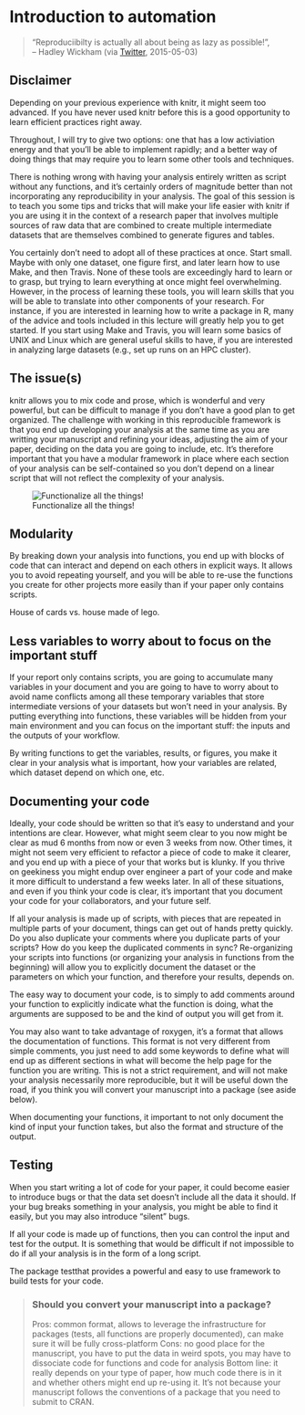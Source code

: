 
# Introduction to automation

> "Reproduciibilty is actually all about being as lazy as possible!", <br/>
> -- Hadley Wickham (via
> [Twitter](https://twitter.com/hadleywickham/status/598532170160873472),
> 2015-05-03)


## Disclaimer

Depending on your previous experience with knitr, it might seem too advanced. If
you have never used knitr before this is a good opportunity to learn efficient
practices right away.

Throughout, I will try to give two options: one that has a low activiation
energy and that you'll be able to implement rapidly; and a better way of doing
things that may require you to learn some other tools and techniques.

There is nothing wrong with having your analysis entirely written as script
without any functions, and it's certainly orders of magnitude better than not
incorporating any reproducibility in your analysis. The goal of this session is
to teach you some tips and tricks that will make your life easier with knitr if
you are using it in the context of a research paper that involves multiple
sources of raw data that are combined to create multiple intermediate datasets
that are themselves combined to generate figures and tables.

You certainly don't need to adopt all of these practices at once. Start
small. Maybe with only one dataset, one figure first, and later learn how to use
Make, and then Travis. None of these tools are exceedingly hard to learn or to
grasp, but trying to learn everything at once might feel overwhelming. However,
in the process of learning these tools, you will learn skills that you will be
able to translate into other components of your research. For instance, if you
are interested in learning how to write a package in R, many of the advice and
tools included in this lecture will greatly help you to get started. If you
start using Make and Travis, you will learn some basics of UNIX and Linux which
are general useful skills to have, if you are interested in analyzing large
datasets (e.g., set up runs on an HPC cluster).

## The issue(s)

knitr allows you to mix code and prose, which is wonderful and very powerful,
but can be difficult to manage if you don't have a good plan to get
organized. The challenge with working in this reproducible framework is that you
end up developing your analysis at the same time as you are writting your
manuscript and refining your ideas, adjusting the aim of your paper, deciding on
the data you are going to include, etc. It's therefore important that you have a
modular framework in place where each section of your analysis can be
self-contained so you don't depend on a linear script that will not reflect the
complexity of your analysis.

![Functionalize all the things!](/img/functionalize_all_the_things.jpg)

## Modularity

By breaking down your analysis into functions, you end up with blocks of code
that can interact and depend on each others in explicit ways. It allows you to
avoid repeating yourself, and you will be able to re-use the functions you
create for other projects more easily than if your paper only contains scripts.

House of cards vs. house made of lego.

## Less variables to worry about to focus on the important stuff

If your report only contains scripts, you are going to accumulate many variables
in your document and you are going to have to worry about to avoid name
conflicts among all these temporary variables that store intermediate versions
of your datasets but won't need in your analysis. By putting everything into
functions, these variables will be hidden from your main environment and you can
focus on the important stuff: the inputs and the outputs of your workflow.

By writing functions to get the variables, results, or figures, you make it
clear in your analysis what is important, how your variables are related, which
dataset depend on which one, etc.

## Documenting your code

Ideally, your code should be written so that it's easy to understand and your
intentions are clear. However, what might seem clear to you now might be clear
as mud 6 months from now or even 3 weeks from now. Other times, it might not
seem very efficient to refactor a piece of code to make it clearer, and you end
up with a piece of your that works but is klunky. If you thrive on geekiness you
might endup over engineer a part of your code and make it more difficult to
understand a few weeks later. In all of these situations, and even if you think
your code is clear, it's important that you document your code for your
collaborators, and your future self.

If all your analysis is made up of scripts, with pieces that are repeated in
multiple parts of your document, things can get out of hands pretty quickly. Do
you also duplicate your comments where you duplicate parts of your scripts? How
do you keep the duplicated comments in sync? Re-organizing your scripts into
functions (or organizing your analysis in functions from the beginning) will
allow you to explicitly document the dataset or the parameters on which your
function, and therefore your results, depends on.

The easy way to document your code, is to simply to add comments around your
function to explicitly indicate what the function is doing, what the arguments
are supposed to be and the kind of output you will get from it.

You may also want to take advantage of roxygen, it's a format that allows the
documentation of functions. This format is not very different from simple
comments, you just need to add some keywords to define what will end up as
different sections in what will become the help page for the function you are
writing. This is not a strict requirement, and will not make your analysis
necessarily more reproducible, but it will be useful down the road, if you think
you will convert your manuscript into a package (see aside below).

When documenting your functions, it important to not only document the kind of
input your function takes, but also the format and structure of the output.

## Testing

When you start writing a lot of code for your paper, it could become easier to
introduce bugs or that the data set doesn't include all the data it should. If
your bug breaks something in your analysis, you might be able to find it easily,
but you may also introduce "silent" bugs.

If all your code is made up of functions, then you can control the input and
test for the output. It is something that would be difficult if not impossible
to do if all your analysis is in the form of a long script.

The package testthat provides a powerful and easy to use framework to build
tests for your code.

> ### Should you convert your manuscript into a package?
>
> Pros: common format, allows to leverage the infrastructure for packages
> (tests, all functions are properly documented), can make sure it will be fully
> cross-platform Cons: no good place for the manuscript, you have to put the
> data in weird spots, you may have to dissociate code for functions and code
> for analysis Bottom line: it really depends on your type of paper, how much
> code there is in it and whether others might end up re-using it. It's not
> because your manuscript follows the conventions of a package that you need to
> submit to CRAN.
